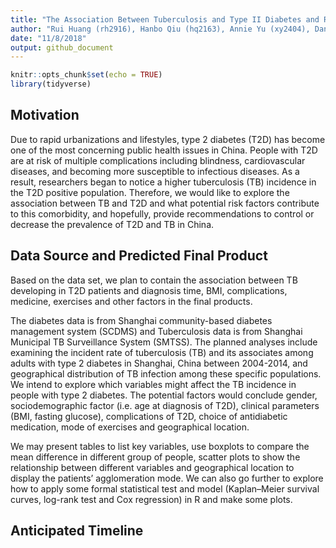 ```yaml
---
title: "The Association Between Tuberculosis and Type II Diabetes and Risk Factors in Shanghai, China"
author: "Rui Huang (rh2916), Hanbo Qiu (hq2163), Annie Yu (xy2404), Dana Zeng (dz2399), Coco Zou (xz2809)"
date: "11/8/2018"
output: github_document
---
```


```r
knitr::opts_chunk$set(echo = TRUE)
library(tidyverse)
```

## Motivation 
Due to rapid urbanizations and lifestyles, type 2 diabetes (T2D) has become one of the most concerning public health issues in China. People with T2D are at risk of multiple complications including blindness, cardiovascular diseases, and becoming more susceptible to infectious diseases. As a result, researchers began to notice a higher tuberculosis (TB) incidence in the T2D positive population. Therefore, we would like to explore the association between TB and T2D and what potential risk factors contribute to this comorbidity, and hopefully, provide recommendations to control or decrease the prevalence of T2D and TB in China.

## Data Source and Predicted Final Product 
Based on the data set, we plan to contain the association between TB developing in T2D patients and diagnosis time, BMI, complications, medicine, exercises and other factors in the final products.

The diabetes data is from Shanghai community-based diabetes management system (SCDMS) and Tuberculosis data is from Shanghai Municipal TB Surveillance System (SMTSS). The planned analyses include examining the incident rate of tuberculosis (TB) and its associates among adults with type 2 diabetes in Shanghai, China between 2004-2014, and geographical distribution of TB infection among these specific populations. We intend to explore which variables might affect the TB incidence in people with type 2 diabetes. The potential factors would conclude gender, sociodemographic factor (i.e. age at diagnosis of T2D), clinical parameters (BMI, fasting glucose), complications of T2D, choice of antidiabetic medication, mode of exercises and geographical location.

We may present tables to list key variables, use boxplots to compare the mean difference in different group of people, scatter plots to show the relationship between different variables and geographical location to display the patients’ agglomeration mode. We can also go further to explore how to apply some formal statistical test and model (Kaplan–Meier survival curves, log-rank test and Cox regression) in R and make some plots.

## Anticipated Timeline
```r

```



